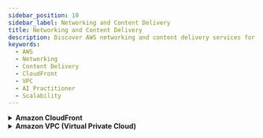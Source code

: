 ```yaml
---
sidebar_position: 10
sidebar_label: Networking and Content Delivery
title: Networking and Content Delivery
description: Discover AWS networking and content delivery services for the AI Practitioner exam, including CloudFront and VPC for secure and scalable AI/ML workloads.
keywords:
  - AWS
  - Networking
  - Content Delivery
  - CloudFront
  - VPC
  - AI Practitioner
  - Scalability
---
```

<details>
  <summary> <strong>Amazon CloudFront</strong> </summary>

  **What it is:**  
  Amazon CloudFront is a **content delivery network (CDN)** service that securely delivers data, videos, APIs, and web applications to users globally with low latency.

  **Why it matters:**  
  - Accelerates access to AI model results and dashboards globally  
  - Supports **secure delivery of ML APIs or data hosted in S3 or EC2**  
  - Helps reduce load on origin servers using edge caching

  **Typical Use Cases:**  
  - Serving ML dashboards or visualizations to global users  
  - Caching results from AI APIs  
  - Securing public endpoints with AWS WAF and HTTPS

  [Learn more](https://aws.amazon.com/cloudfront/)
</details>
<details>
  <summary> <strong>Amazon VPC (Virtual Private Cloud)</strong> </summary>

  **What it is:**  
  Amazon VPC lets you **create a logically isolated network** within AWS to launch and manage resources with full control over IP ranges, subnets, route tables, and security.

  **Why it matters:**  
  - Provides **network-level isolation and security** for AI/ML systems  
  - Supports **private access to services like SageMaker, RDS, or Lambda**  
  - Enables setup of **secure hybrid cloud environments**

  **Typical Use Cases:**  
  - Hosting ML training infrastructure in a private subnet  
  - Connecting on-premise data centers to AWS for AI workloads  
  - Isolating staging and production environments for AI services

  [Learn more](https://aws.amazon.com/vpc/)
</details>
